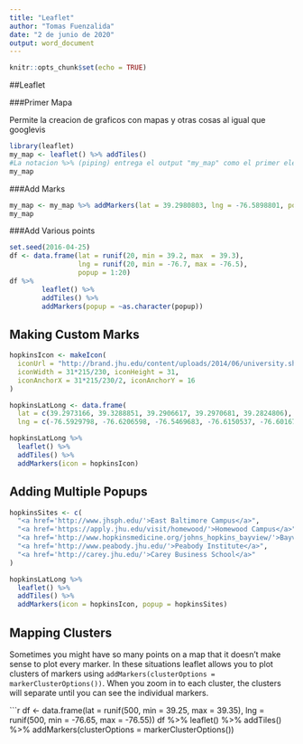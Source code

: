 ```yaml
---
title: "Leaflet"
author: "Tomas Fuenzalida"
date: "2 de junio de 2020"
output: word_document
---
```


```r
knitr::opts_chunk$set(echo = TRUE)
```

##Leaflet

###Primer Mapa

Permite la creacion de graficos con mapas y otras cosas al igual que googlevis

```r
library(leaflet)
my_map <- leaflet() %>% addTiles()
#La notacion %>% (piping) entrega el output "my_map" como el primer elemento de la siguiente funcion
my_map
```

###Add Marks

```r
my_map <- my_map %>% addMarkers(lat = 39.2980803, lng = -76.5898801, popup = "Jeff Leek Offices")
my_map
```

###Add Various points

```r
set.seed(2016-04-25)
df <- data.frame(lat = runif(20, min = 39.2, max  = 39.3),
                 lng = runif(20, min = -76.7, max = -76.5),
                 popup = 1:20)
df %>%
        leaflet() %>% 
        addTiles() %>% 
        addMarkers(popup = ~as.character(popup))
```

## Making Custom Marks

```r
hopkinsIcon <- makeIcon(
  iconUrl = "http://brand.jhu.edu/content/uploads/2014/06/university.shield.small_.blue_.png",
  iconWidth = 31*215/230, iconHeight = 31,
  iconAnchorX = 31*215/230/2, iconAnchorY = 16
)

hopkinsLatLong <- data.frame(
  lat = c(39.2973166, 39.3288851, 39.2906617, 39.2970681, 39.2824806),
  lng = c(-76.5929798, -76.6206598, -76.5469683, -76.6150537, -76.6016766))

hopkinsLatLong %>% 
  leaflet() %>%
  addTiles() %>%
  addMarkers(icon = hopkinsIcon)
```

## Adding Multiple Popups

```r
hopkinsSites <- c(
  "<a href='http://www.jhsph.edu/'>East Baltimore Campus</a>",
  "<a href='https://apply.jhu.edu/visit/homewood/'>Homewood Campus</a>",
  "<a href='http://www.hopkinsmedicine.org/johns_hopkins_bayview/'>Bayview Medical Center</a>",
  "<a href='http://www.peabody.jhu.edu/'>Peabody Institute</a>",
  "<a href='http://carey.jhu.edu/'>Carey Business School</a>"
)

hopkinsLatLong %>% 
  leaflet() %>%
  addTiles() %>%
  addMarkers(icon = hopkinsIcon, popup = hopkinsSites)
```

## Mapping Clusters

Sometimes you might have so many points on a map that it
doesn't make sense to plot every marker. In these situations
leaflet allows you to plot clusters of markers using
`addMarkers(clusterOptions = markerClusterOptions())`. When
you zoom in to each cluster, the clusters will separate until
you can see the individual markers.

```r
df <- data.frame(lat = runif(500, min = 39.25, max = 39.35),
                 lng = runif(500, min = -76.65, max = -76.55))
df %>% 
  leaflet() %>%
  addTiles() %>%
  addMarkers(clusterOptions = markerClusterOptions())